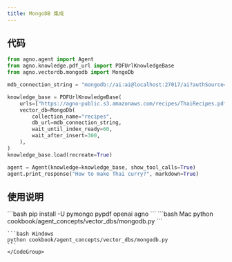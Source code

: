 ```yaml
---
title: MongoDB 集成
---
```

## 代码

```python cookbook/agent_concepts/vector_dbs/mongodb.py
from agno.agent import Agent
from agno.knowledge.pdf_url import PDFUrlKnowledgeBase
from agno.vectordb.mongodb import MongoDb

mdb_connection_string = "mongodb://ai:ai@localhost:27017/ai?authSource=admin"

knowledge_base = PDFUrlKnowledgeBase(
    urls=["https://agno-public.s3.amazonaws.com/recipes/ThaiRecipes.pdf"],
    vector_db=MongoDb(
        collection_name="recipes",
        db_url=mdb_connection_string,
        wait_until_index_ready=60,
        wait_after_insert=300,
    ),
)
knowledge_base.load(recreate=True)

agent = Agent(knowledge=knowledge_base, show_tool_calls=True)
agent.print_response("How to make Thai curry?", markdown=True)
```

## 使用说明

<Steps>
  <Snippet file="create-venv-step.mdx" />

  <Step title="安装库">
    ```bash
    pip install -U pymongo pypdf openai agno
    ```
  </Step>

  <Step title="运行智能体">
    <CodeGroup>
    ```bash Mac
    python cookbook/agent_concepts/vector_dbs/mongodb.py
    ```

    ```bash Windows
    python cookbook/agent_concepts/vector_dbs/mongodb.py
    ```
    </CodeGroup>
  </Step>
</Steps>